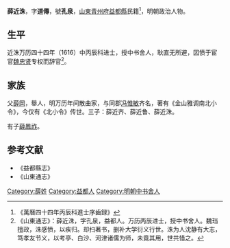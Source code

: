 '''薛近洙'''，字'''道傳'''，號'''孔泉'''，[[山東|山東]][[青州府|青州府]][[益都縣|益都縣]]民籍<ref>《萬曆四十四年丙辰科進士序齒録》</ref>，明朝政治人物。

== 生平 ==
近洙万历四十四年（1616）中丙辰科进士，授中书舍人，耿直无所避，因愤于宦官[[魏忠贤|魏忠贤]]专权而辞官<ref>《山東通志》：薛近洙，字孔泉，益都人。万历丙辰进士，授中书舍人。魏珰擅政，洙感愤，以疾归。却扫著书，删补大学衍义行世。洙为人沈静有大志，笃孝友节义，以考亭、白沙、河津诸儒为师，未竟其用，世共惜之。</ref>。

== 家族 ==
父[[薛岡|薛岡]]，舉人，明万历年间散曲家，与同郡[[冯惟敏|冯惟敏]]齐名，著有《金山雅调南北小令》，今仅有《北小令》传世。三子：薛近齐、薛近鲁、薛近洙。

有子[[薛鳳祚|薛鳳祚]]。

==参考文献==
{{reflist}}
*《益都縣志》
*《山東通志》

{{萬曆四十四年丙辰科殿試金榜}}

{{Authority control}}

{{DEFAULTSORT:Xue薛}}
[[Category:薛姓|Category:薛姓]]
[[Category:益都人|Category:益都人]]
[[Category:明朝中书舍人|Category:明朝中书舍人]]


{{明朝人物小作品}}
